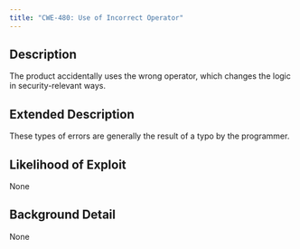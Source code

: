 ```yaml
---
title: "CWE-480: Use of Incorrect Operator"
---
```


## Description
The product accidentally uses the wrong operator, which changes the logic in security-relevant ways.

## Extended Description
These types of errors are generally the result of a typo by the programmer.

## Likelihood of Exploit
None

## Background Detail
None
        